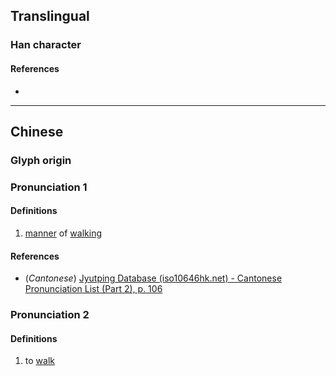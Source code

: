 {{character info/new}}
==Translingual==

===Han character===
{{Han char|rn=60|rad=彳|as=18|sn=21|four=|canj=HOBUG|ids=⿰彳瞿}}

====References====
* {{Han ref|kx=0372.210|dkj=10289|dj=0699.390|hdz=20851.190|uh=5FC2|ud=24514}}

----

==Chinese==
{{zh-forms}}

===Glyph origin===
{{Han etym}}

===Pronunciation 1===
{{zh-pron
|m=qú
|c=keoi4
|mc=y
|oc=y
|ma=
|cat=n
}}

====Definitions====
{{zh-hanzi}}

# {{lb|zh|archaic}} [[manner]] of [[walk]]ing

====References====
* (''Cantonese'') [http://www.iso10646hk.net/jp/document/download.jsp Jyutping Database (iso10646hk.net) - Cantonese Pronunciation List (Part 2), p. 106]

===Pronunciation 2===
{{zh-pron
|m=jù
|ma=
|cat=v
}}

====Definitions====
{{zh-hanzi}}

# to [[walk]]